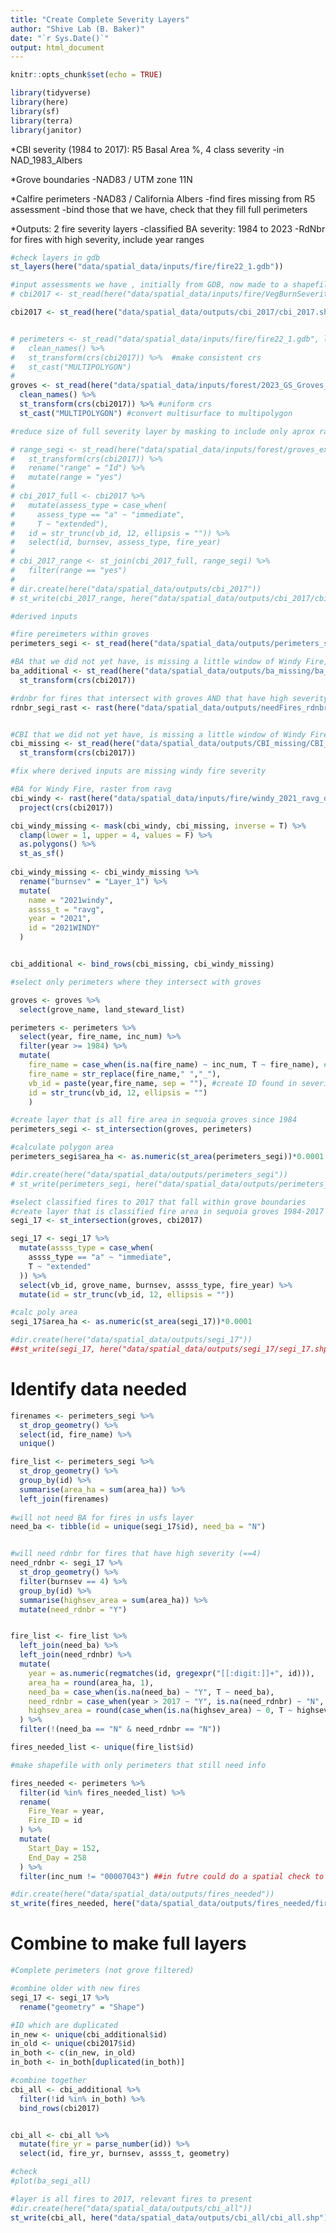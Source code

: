 ```yaml
---
title: "Create Complete Severity Layers"
author: "Shive Lab (B. Baker)"
date: "`r Sys.Date()`"
output: html_document
---
```


```r
knitr::opts_chunk$set(echo = TRUE)

library(tidyverse)
library(here)
library(sf)
library(terra)
library(janitor)

```

*CBI severity (1984 to 2017): R5 Basal Area %, 4 class severity
  -in NAD_1983_Albers

*Grove boundaries
  -NAD83 / UTM zone 11N

*Calfire perimeters
  -NAD83 / California Albers
  -find fires missing from R5 assessment
  -bind those that we have, check that they fill full perimeters
  
*Outputs: 2 fire severity layers
  -classified BA severity: 1984 to 2023
  -RdNbr for fires with high severity, include year ranges
  
  

```r

#check layers in gdb
st_layers(here("data/spatial_data/inputs/fire/fire22_1.gdb"))

#input assessments we have , initially from GDB, now made to a shapefile
# cbi2017 <- st_read(here("data/spatial_data/inputs/fire/VegBurnSeverity18_1.gdb"), layer = "VegBurnSeverity_BestAssessment")%>% clean_names()

cbi2017 <- st_read(here("data/spatial_data/outputs/cbi_2017/cbi_2017.shp"))


# perimeters <- st_read("data/spatial_data/inputs/fire/fire22_1.gdb", layer = "firep22_1") %>% 
#   clean_names() %>% 
#   st_transform(crs(cbi2017)) %>%  #make consistent crs
#   st_cast("MULTIPOLYGON")
# 
groves <- st_read(here("data/spatial_data/inputs/forest/2023_GS_Groves_OTI_public.gdb"), layer = "OGS_Groves_2023_97_public") %>%
  clean_names() %>%
  st_transform(crs(cbi2017)) %>% #uniform crs
  st_cast("MULTIPOLYGON") #convert multisurface to multipolygon


```

```r
#reduce size of full severity layer by masking to include only aprox range of SEGI

# range_segi <- st_read(here("data/spatial_data/inputs/forest/groves_extent.shp")) %>% 
#   st_transform(crs(cbi2017)) %>% 
#   rename("range" = "Id") %>% 
#   mutate(range = "yes")
# 
# cbi_2017_full <- cbi2017 %>% 
#   mutate(assess_type = case_when(
#     assess_type == "a" ~ "immediate",
#     T ~ "extended"),
#   id = str_trunc(vb_id, 12, ellipsis = "")) %>% 
#   select(id, burnsev, assess_type, fire_year)
# 
# cbi_2017_range <- st_join(cbi_2017_full, range_segi) %>% 
#   filter(range == "yes")
# 
# dir.create(here("data/spatial_data/outputs/cbi_2017"))
# st_write(cbi_2017_range, here("data/spatial_data/outputs/cbi_2017/cbi_2017.shp"), append = F)


```



```r
#derived inputs

#fire pereimeters within groves
perimeters_segi <- st_read(here("data/spatial_data/outputs/perimeters_segi/perimeters_segi.shp"))

#BA that we did not yet have, is missing a little window of Windy Fire, layer made in combine_gee
ba_additional <- st_read(here("data/spatial_data/outputs/ba_missing/ba_missing.shp")) %>% 
  st_transform(crs(cbi2017))

#rdnbr for fires that intersect with groves AND that have high severity, also missing window of Windy Fire, but is cat 1 & 2 so will not be used
rdnbr_segi_rast <- rast(here("data/spatial_data/outputs/needFires_rdnbr/needFires_rdnbr.tif"))


#CBI that we did not yet have, is missing a little window of Windy Fire, layer made in combine_gee
cbi_missing <- st_read(here("data/spatial_data/outputs/CBI_missing/CBI_missing.shp")) %>% 
  st_transform(crs(cbi2017))

```


```r
#fix where derived inputs are missing windy fire severity

#BA for Windy Fire, raster from ravg
cbi_windy <- rast(here("data/spatial_data/inputs/fire/windy_2021_ravg_data/ca3604711863120210910_20201018_20211015_rdnbr_cbi4.tif"))%>% 
  project(crs(cbi2017))

cbi_windy_missing <- mask(cbi_windy, cbi_missing, inverse = T) %>%  
  clamp(lower = 1, upper = 4, values = F) %>% 
  as.polygons() %>% 
  st_as_sf()
  
cbi_windy_missing <- cbi_windy_missing %>%   
  rename("burnsev" = "Layer_1") %>% 
  mutate(
    name = "2021windy",
    assss_t = "ravg",
    year = "2021",
    id = "2021WINDY"
  )


cbi_additional <- bind_rows(cbi_missing, cbi_windy_missing)


```



```r
#select only perimeters where they intersect with groves

groves <- groves %>% 
  select(grove_name, land_steward_list)

perimeters <- perimeters %>% 
  select(year, fire_name, inc_num) %>% 
  filter(year >= 1984) %>% 
  mutate(
    fire_name = case_when(is.na(fire_name) ~ inc_num, T ~ fire_name), #replace na fire names
    fire_name = str_replace(fire_name," ","_"),
    vb_id = paste(year,fire_name, sep = ""), #create ID found in severity data
    id = str_trunc(vb_id, 12, ellipsis = "")
    )

#create layer that is all fire area in sequoia groves since 1984
perimeters_segi <- st_intersection(groves, perimeters)

#calculate polygon area
perimeters_segi$area_ha <- as.numeric(st_area(perimeters_segi))*0.0001 

#dir.create(here("data/spatial_data/outputs/perimeters_segi"))
# st_write(perimeters_segi, here("data/spatial_data/outputs/perimeters_segi/perimeters_segi.shp", append = F))

```

```r
#select classified fires to 2017 that fall within grove boundaries
#create layer that is classified fire area in sequoia groves 1984-2017
segi_17 <- st_intersection(groves, cbi2017) 

segi_17 <- segi_17 %>% 
  mutate(assss_type = case_when(
    assss_type == "a" ~ "immediate",
    T ~ "extended"
  )) %>% 
  select(vb_id, grove_name, burnsev, assss_type, fire_year) %>% 
  mutate(id = str_trunc(vb_id, 12, ellipsis = ""))

#calc poly area
segi_17$area_ha <- as.numeric(st_area(segi_17))*0.0001 

#dir.create(here("data/spatial_data/outputs/segi_17"))
##st_write(segi_17, here("data/spatial_data/outputs/segi_17/segi_17.shp"), append = F))

```

# Identify data needed

```r

firenames <- perimeters_segi %>% 
  st_drop_geometry() %>% 
  select(id, fire_name) %>% 
  unique()

fire_list <- perimeters_segi %>% 
  st_drop_geometry() %>% 
  group_by(id) %>% 
  summarise(area_ha = sum(area_ha)) %>% 
  left_join(firenames)
  
#will not need BA for fires in usfs layer
need_ba <- tibble(id = unique(segi_17$id), need_ba = "N")


#will need rdnbr for fires that have high severity (==4)
need_rdnbr <- segi_17 %>% 
  st_drop_geometry() %>% 
  filter(burnsev == 4) %>% 
  group_by(id) %>% 
  summarise(highsev_area = sum(area_ha)) %>% 
  mutate(need_rdnbr = "Y")


fire_list <- fire_list %>% 
  left_join(need_ba) %>% 
  left_join(need_rdnbr) %>% 
  mutate(
    year = as.numeric(regmatches(id, gregexpr("[[:digit:]]+", id))),
    area_ha = round(area_ha, 1),
    need_ba = case_when(is.na(need_ba) ~ "Y", T ~ need_ba),
    need_rdnbr = case_when(year > 2017 ~ "Y", is.na(need_rdnbr) ~ "N", T ~ need_rdnbr),
    highsev_area = round(case_when(is.na(highsev_area) ~ 0, T ~ highsev_area),2)
  ) %>% 
  filter(!(need_ba == "N" & need_rdnbr == "N"))

fires_needed_list <- unique(fire_list$id)


```

```r
#make shapefile with only perimeters that still need info

fires_needed <- perimeters %>% 
  filter(id %in% fires_needed_list) %>% 
  rename(
    Fire_Year = year,
    Fire_ID = id
  ) %>% 
  mutate(
    Start_Day = 152,
    End_Day = 258
  ) %>% 
  filter(inc_num != "00007043") ##in futre could do a spatial check to get rid of this guy

#dir.create(here("data/spatial_data/outputs/fires_needed"))
st_write(fires_needed, here("data/spatial_data/outputs/fires_needed/fires_needed.shp"), append = F)

```


# Combine to make full layers

```r
#Complete perimeters (not grove filtered)

#combine older with new fires
segi_17 <- segi_17 %>%
  rename("geometry" = "Shape")

#ID which are duplicated
in_new <- unique(cbi_additional$id)
in_old <- unique(cbi2017$id)
in_both <- c(in_new, in_old)
in_both <- in_both[duplicated(in_both)]

#combine together
cbi_all <- cbi_additional %>% 
  filter(!id %in% in_both) %>% 
  bind_rows(cbi2017)


cbi_all <- cbi_all %>%
  mutate(fire_yr = parse_number(id)) %>% 
  select(id, fire_yr, burnsev, assss_t, geometry)

#check
#plot(ba_segi_all)

#layer is all fires to 2017, relevant fires to present
#dir.create(here("data/spatial_data/outputs/cbi_all"))
st_write(cbi_all, here("data/spatial_data/outputs/cbi_all/cbi_all.shp"), append = F)

```


